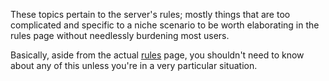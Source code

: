 These topics pertain to the server's rules; mostly things that are too complicated and specific to a niche scenario to be worth elaborating in the rules page without needlessly burdening most users.

Basically, aside from the actual [[rules]] page, you shouldn't need to know about any of this unless you're in a very particular situation.